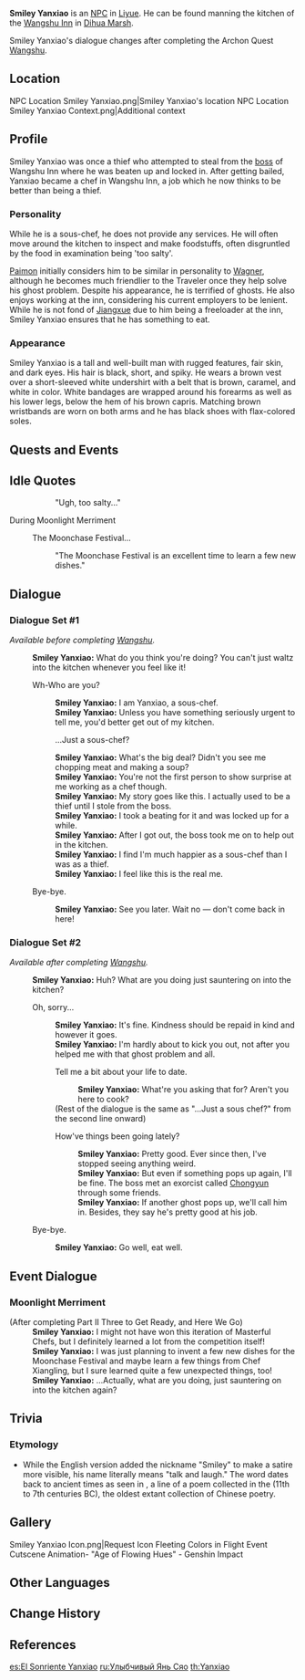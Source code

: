 {{Character Infobox
|type             = NPC
|image            = NPC Smiley Yanxiao.png
|name             = Smiley Yanxiao
|affiliation      = Wangshu Inn
|affiliation2     = Liyue Qixing Employees
|affiliation3     = Thief
|affiliationNote3 = Formerly
|region           = Liyue
|title            = Chef
|voiceKR          = [https://namu.wiki/w/김지율 Kim Ji-yul ({{ko|김지율}})]<ref>YouTube: [https://youtu.be/wvgX9KVcgHU?t=5 KR VA Self Announcement]</ref>
}}
'''Smiley Yanxiao''' {{Lang|zh=言笑|zh_rm=Yánxiào|zh_lit=Talk and Laugh}} is an [[NPC]] in [[Liyue]]. He can be found manning the kitchen of the [[Wangshu Inn]] in [[Dihua Marsh]].

Smiley Yanxiao's dialogue changes after completing the Archon Quest [[Wangshu]].

==Location==
<gallery>
NPC Location Smiley Yanxiao.png|Smiley Yanxiao's location
NPC Location Smiley Yanxiao Context.png|Additional context
</gallery>

==Profile==
Smiley Yanxiao was once a thief who attempted to steal from the [[Verr Goldet|boss]] of Wangshu Inn where he was beaten up and locked in. After getting bailed, Yanxiao became a chef in Wangshu Inn, a job which he now thinks to be better than being a thief.

===Personality===
<!-- detailed story/lore information goes here -->
While he is a sous-chef, he does not provide any services. He will often move around the kitchen to inspect and make foodstuffs, often disgruntled by the food in examination being 'too salty'.

[[Paimon]] initially considers him to be similar in personality to [[Wagner]], although he becomes much friendlier to the Traveler once they help solve his ghost problem. Despite his appearance, he is terrified of ghosts. He also enjoys working at the inn, considering his current employers to be lenient. While he is not fond of [[Jiangxue]] due to him being a freeloader at the inn, Smiley Yanxiao ensures that he has something to eat.

===Appearance===
Smiley Yanxiao is a tall and well-built man with rugged features, fair skin, and dark eyes. His hair is black, short, and spiky. He wears a brown vest over a short-sleeved white undershirt with a belt that is brown, caramel, and white in color. White bandages are wrapped around his forearms as well as his lower legs, below the hem of his brown capris. Matching brown wristbands are worn on both arms and he has black shoes with flax-colored soles.

==Quests and Events==
{{Quests and Events
|The Stars Inscribe the Year's Wishes = cutscene
}}

==Idle Quotes==
{{Dialogue start}}
:: {{A|VO Smiley Yanxiao 01.ogg}} "Ugh, too salty..."
{{Dialogue end}}

;During Moonlight Merriment
{{Dialogue start}}
: {{DIcon|Idle}} The Moonchase Festival...
:: {{A|VO Smiley Yanxiao Moonlight Merriment 01.ogg}} "The Moonchase Festival is an excellent time to learn a few new dishes."
{{Dialogue end}}

==Dialogue==
===Dialogue Set #1===
''Available before completing [[Wangshu]].''
{{Dialogue start}}
:'''Smiley Yanxiao:''' What do you think you're doing? You can't just waltz into the kitchen whenever you feel like it!
:{{DIcon}} Wh-Who are you?
::'''Smiley Yanxiao:''' I am Yanxiao, a sous-chef.
::'''Smiley Yanxiao:''' Unless you have something seriously urgent to tell me, you'd better get out of my kitchen.
::{{DIcon}} ...Just a sous-chef?
::'''Smiley Yanxiao:''' What's the big deal? Didn't you see me chopping meat and making a soup?
::'''Smiley Yanxiao:''' You're not the first person to show surprise at me working as a chef though.
::'''Smiley Yanxiao:''' My story goes like this. I actually used to be a thief until I stole from the boss.
::'''Smiley Yanxiao:''' I took a beating for it and was locked up for a while.
::'''Smiley Yanxiao:''' After I got out, the boss took me on to help out in the kitchen.
::'''Smiley Yanxiao:''' I find I'm much happier as a sous-chef than I was as a thief.
::'''Smiley Yanxiao:''' I feel like this is the real me.
:{{DIcon}} Bye-bye.
::'''Smiley Yanxiao:''' See you later. Wait no &mdash; don't come back in here!

===Dialogue Set #2===
''Available after completing [[Wangshu]].''
:'''Smiley Yanxiao:''' Huh? What are you doing just sauntering on into the kitchen?
:{{DIcon}} Oh, sorry...
::'''Smiley Yanxiao:''' It's fine. Kindness should be repaid in kind and however it goes.
::'''Smiley Yanxiao:''' I'm hardly about to kick you out, not after you helped me with that ghost problem and all.
::{{DIcon}} Tell me a bit about your life to date.
:::'''Smiley Yanxiao:''' What're you asking that for? Aren't you here to cook?
::;(Rest of the dialogue is the same as "...Just a sous chef?" from the second line onward)
::{{DIcon}} How've things been going lately?
:::'''Smiley Yanxiao:''' Pretty good. Ever since then, I've stopped seeing anything weird.
:::'''Smiley Yanxiao:''' But even if something pops up again, I'll be fine. The boss met an exorcist called [[Chongyun]] through some friends.
:::'''Smiley Yanxiao:''' If another ghost pops up, we'll call him in. Besides, they say he's pretty good at his job.
:{{DIcon}} Bye-bye.
::'''Smiley Yanxiao:''' Go well, eat well.
{{Dialogue end}}

==Event Dialogue==
===Moonlight Merriment===
{{Dialogue start}}
;(After completing Part II{{colon}} Three to Get Ready, and Here We Go)
:'''Smiley Yanxiao:''' I might not have won this iteration of Masterful Chefs, but I definitely learned a lot from the competition itself!
:'''Smiley Yanxiao:''' I was just planning to invent a few new dishes for the Moonchase Festival and maybe learn a few things from Chef Xiangling, but I sure learned quite a few unexpected things, too!
:'''Smiley Yanxiao:''' ...Actually, what are you doing, just sauntering on into the kitchen again?
{{Dialogue end}}

==Trivia==
===Etymology===
* While the English version added the nickname "Smiley" to make a satire more visible, his name {{Lang|Yanxiao|zh=言笑|zh_rm=Yánxiào}} literally means "talk and laugh." The word dates back to ancient times as seen in {{Lang|"[we] chatted and laughed harmoniously"|zh={{wt|言笑晏晏}}|zh_rm=yán xiào yàn yàn}}, a line of a poem collected in the ''{{w|Classic of Poetry}}'' (11th to 7th centuries BC), the oldest extant collection of Chinese poetry.

==Gallery==
<gallery>
Smiley Yanxiao Icon.png|Request Icon
Fleeting Colors in Flight Event Cutscene Animation- "Age of Flowing Hues" - Genshin Impact
</gallery>

==Other Languages==
{{Other Languages
|default_hidden = 1
|en      = Smiley Yanxiao
|zhs     = 言笑
|zhs_rm  = Yánxiào
|zht     = 言笑
|zht_rm  = Yánxiào
|ja      = {{Rubi|言|げん|笑|しょう}}
|ja_rm   = Genshou
|ko      = {{tt|언소|言笑}}
|ko_rm   = Eonso
|es      = El Sonriente Yanxiao
|fr      = Yanxiao
|ru      = Улыбчивый Янь Сяо
|th      = Yanxiao
|th_rm   = 
|vi      = Yanxiao
|de      = Lächelnder Yanxiao
|id      = Yanxiao
|pt      = Yanxiao Sorridente
|tr      = Güleç Yanxiao
|it      = Yanxiao
}}

==Change History==
{{Change History|1.0}}

==References==
{{Reflist}}

[[es:El Sonriente Yanxiao]]
[[ru:Улыбчивый Янь Сяо]]
[[th:Yanxiao]]